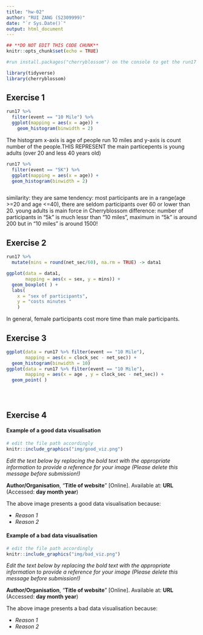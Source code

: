 ```yaml
---
title: "hw-02"
author: "RUI ZANG (S2309999)"
date: "`r Sys.Date()`"
output: html_document
---
```


```r
## **DO NOT EDIT THIS CODE CHUNK**
knitr::opts_chunk$set(echo = TRUE)

#run install.packages("cherryblossom") on the console to get the run17 dataset

library(tidyverse)
library(cherryblossom)  
```

## Exercise 1

```r
run17 %>%
  filter(event == "10 Mile") %>%
  ggplot(mapping = aes(x = age)) +
    geom_histogram(binwidth = 2) 
```

The histogram x-axis is age of people run 10 miles and y-axis is count number of the people.THIS REPRESENT the main particepents is young adults (over 20 and less 40 years old)

```r
run17 %>%
  filter(event == "5K") %>%
  ggplot(mapping = aes(x = age)) +
  geom_histogram(binwidth = 2)



```

similarity: they are same tendency: most participants are in a range(age \>=20 and age \<=40), there are seldom participants over 60 or lower than 20. young adults is main force in Cherryblossom difference: number of participants in "5k" is much lessr than "10 miles", maximum in "5k" is around 200 but in "10 miles" is around 1500!

## Exercise 2

```r
run17 %>% 
  mutate(mins = round(net_sec/60), na.rm = TRUE) -> data1

ggplot(data = data1, 
       mapping = aes(x = sex, y = mins)) + 
  geom_boxplot( ) +
  labs(
    x = "sex of participants",
    y = "costs minutes "
    )


```

In general, female participants cost more time than male participants.

## Exercise 3

```r
ggplot(data = run17 %>% filter(event == "10 Mile"), 
       mapping = aes(x = clock_sec - net_sec)) + 
  geom_histogram(binwidth = 10)
ggplot(data = run17 %>% filter(event == "10 Mile"),
       mapping = aes(x = age , y = clock_sec - net_sec)) + 
  geom_point( ) 





```

## Exercise 4

#### Example of a good data visualisation

```r
# edit the file path accordingly
knitr::include_graphics("img/good_viz.png")
```

*Edit the text below by replacing the bold text with the appropriate information to provide a reference for your image (Please delete this message before submission!)*

**Author/Organisation**, "**Title of website**" [Online]. Available at: **URL** (Accessed: **day month year**)

The above image presents a good data visualisation because:

-   *Reason 1*
-   *Reason 2*

#### Example of a bad data visualisation

```r
# edit the file path accordingly
knitr::include_graphics("img/bad_viz.png")
```

*Edit the text below by replacing the bold text with the appropriate information to provide a reference for your image (Please delete this message before submission!)*

**Author/Organisation**, "**Title of website**" [Online]. Available at: **URL** (Accessed: **day month year**)

The above image presents a bad data visualisation because:

-   *Reason 1*
-   *Reason 2*
